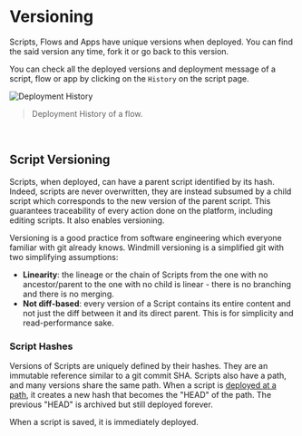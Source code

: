 
# Versioning

Scripts, Flows and Apps have unique versions when deployed. You can find the said version any time, fork it or go back to this version.

You can check all the deployed versions and deployment message of a script, flow or app by clicking on the `History` on the script page.

![Deployment History](../../assets/script_editor/deployment_history.png 'Deployment History')

> Deployment History of a flow.

<br/>

<div className="grid grid-cols-2 gap-6 mb-4">
	<DocCard
		title="Draft and Deploy"
		description="Develop and cooperate in a structured way."
		href="/docs/core_concepts/draft_and_deploy"
	/>
</div>

## Script Versioning

Scripts, when deployed, can have a parent script identified by its hash. Indeed, scripts are never overwritten, they are instead subsumed by a child script which corresponds to the new version of the parent script. This guarantees traceability of every action done on the platform, including editing scripts. It also enables versioning.

Versioning is a good practice from software engineering which everyone familiar with git already knows. Windmill versioning is a simplified git with two simplifying assumptions:

- **Linearity**: the lineage or the chain of Scripts from the one with no ancestor/parent to the one with no child is linear - there is no branching and there is no merging.
- **Not diff-based**: every version of a Script contains its entire content and not just the diff between it and its direct parent. This is for simplicity and read-performance sake.

### Script Hashes

Versions of Scripts are uniquely defined by their hashes. They are an immutable reference similar to a git commit SHA. Scripts also have a path, and many versions share the same path. When a script is [deployed at a path](../0_draft_and_deploy/index.mdx), it creates a new hash that becomes the "HEAD" of the path. The previous "HEAD" is archived but still deployed forever.

When a script is saved, it is immediately deployed.